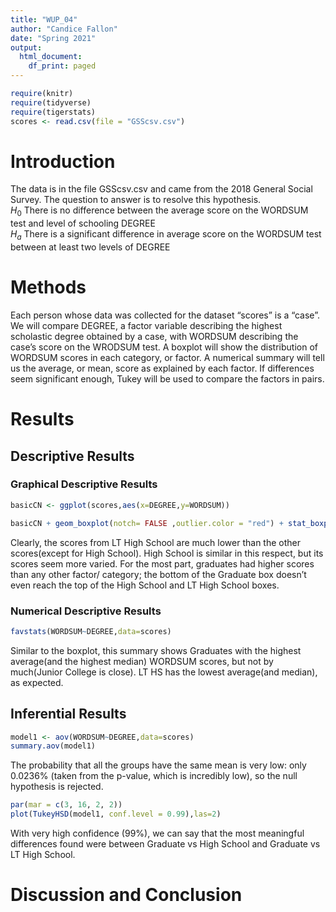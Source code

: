 ```yaml
---
title: "WUP_04"
author: "Candice Fallon"
date: "Spring 2021"
output:
  html_document:
    df_print: paged
---
```


```r
require(knitr)
require(tidyverse)
require(tigerstats)
scores <- read.csv(file = "GSScsv.csv")
```

# Introduction

<!--In this section you explain what you are trying to show.  Where did the data come from?  What is the research or other question you are trying to answer?!-->

The data is in the file GSScsv.csv and came from the 2018 General Social Survey.  The question to answer is to resolve this hypothesis.  
$H_0$ There is no difference between the average score on the WORDSUM test and level of schooling DEGREE  
$H_a$ There is a significant difference in average score on the WORDSUM test between at least two levels of DEGREE  

# Methods

<!--Decide on your methods:  use "variable analysis" or other appropriate descriptors.  Make sure to choose at least one graphical method and at least one numerical method.!-->

Each person whose data was collected for the dataset "scores" is a "case". We will compare DEGREE, a factor variable describing the highest scholastic degree obtained by a case, with WORDSUM describing the case's score on the WRODSUM test. A boxplot will show the distribution of WORDSUM scores in each category, or factor. A numerical summary will tell us the average, or mean, score as explained by each factor. If differences seem significant enough, Tukey will be used to compare the factors in pairs.

# Results

<!--Divide this section into two sub-sections:  One for your descriptive  results and one for your inferential results.!-->

## Descriptive Results

### Graphical Descriptive Results

<!--Graphical results here.  Make sure to show your code.  Provide appropriate labels for axes, giving units if possible, and provide a good title for the graph, too.  Use the graphical results to describe the patterns if any that exist in the data as focused toward the research question!-->

```r
basicCN <- ggplot(scores,aes(x=DEGREE,y=WORDSUM))

basicCN + geom_boxplot(notch= FALSE ,outlier.color = "red") + stat_boxplot(geom ='errorbar') + labs(title="DEGREE vs WORDSUM scores")
```

Clearly, the scores from LT High School are much lower than the other scores(except for High School). High School is similar in this respect, but its scores seem more varied. For the most part, graduates had higher scores than any other factor/ category; the bottom of the Graduate box doesn't even reach the top of the High School and LT High School boxes.

### Numerical Descriptive Results

<!--Numerical results go here. Use the numerical results to describe the patterns if any that exist in the data as focused toward the research question!-->

```r
favstats(WORDSUM~DEGREE,data=scores)
```
 
Similar to the boxplot, this summary shows Graduates with the highest average(and the highest median) WORDSUM scores, but not by much(Junior College is close). LT HS has the lowest average(and median), as expected.

## Inferential Results 

<!--State hypothesis clearly.  Make sure your discussion of the inferential test covers all the aspects that the test output produces, such as test statistic, p-value etc.  Make a decision about the null hypothesis, explain the assumptions on which the selected test/procedure was based, and why the chosen procedure satisfys the assumptions and is appropriate to answer the research question!-->

```r
model1 <- aov(WORDSUM~DEGREE,data=scores)
summary.aov(model1)
```

The probability that all the groups have the same mean is very low: only 0.0236% (taken from the p-value, which is incredibly low), so the null hypothesis is rejected.

```r
par(mar = c(3, 16, 2, 2))
plot(TukeyHSD(model1, conf.level = 0.99),las=2)
```

With very high confidence (99%), we can say that the most meaningful differences found were between Graduate vs High School and Graduate vs LT High School.

# Discussion and Conclusion

<!--Discussion and conclusion here.  If you found a relationship be sure to consider whether the relationship occurs because one of the variavbles causes the other, or whether they perhasps are related for some other reason.  Watch the chapter 6 videos from the GeorgeTown videos collection.!-->
